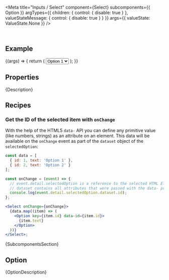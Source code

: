 
<Meta
  title="Inputs / Select"
  component={Select}
  subcomponents={{ Option }}
  argTypes={{
    children: { control: { disable: true } },
    valueStateMessage: { control: { disable: true } }
  }}
  args={{
    valueState: ValueState.None
  }}
/>

<DocsHeader since="0.4.0" />

<br />

## Example

<Canvas>
  <Story name="Default">
    {(args) => {
      return (
        <Select {...args}>
          <Option>Option 1</Option>
          <Option>Option 2</Option>
          <Option>Option 3</Option>
          <Option>Option 4</Option>
          <Option>Option 5</Option>
        </Select>
      );
    }}
  </Story>
</Canvas>

## Properties

<ArgsTableWithNote story="Default" />

<Markdown>{Description}</Markdown>

<DomRefTable rows={SelectDomRef} />

## Recipes

### Get the ID of the selected item with `onChange`

With the help of the HTML5 `data-` API you can define any primitive value (like numbers, strings)
as an attribute on an element.
This data will be available on the `onChange` event as part of the `dataset` object of the `selectedOption`:

```jsx
const data = [
  { id: 1, text: 'Option 1' },
  { id: 2, text: 'Option 2' }
];

const onChange = (event) => {
  // event.detail.selectedOption is a reference to the selected HTML Element
  // dataset contains all attributes that were passed with the data- prefix.
  console.log(event.detail.selectedOption.dataset.id);
};

<Select onChange={onChange}>
  {data.map((item) => (
    <Option key={item.id} data-id={item.id}>
      {item.text}
    </Option>
  ))}
</Select>;
```

<Markdown>{SubcomponentsSection}</Markdown>

## Option

<Markdown>{OptionDescription}</Markdown>

<Footer />
